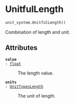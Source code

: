 # UnitfulLength { #flood_adapt.unit_system.UnitfulLength }

```python
unit_system.UnitfulLength()
```

Combination of length and unit.

## Attributes {.doc-section .doc-section-attributes}

<code>[**value**]{.parameter-name} [:]{.parameter-annotation-sep} [[float](`float`)]{.parameter-annotation}</code>

:   The length value.

<code>[**units**]{.parameter-name} [:]{.parameter-annotation-sep} [[UnitTypesLength](`flood_adapt.objects.forcing.unit_system.UnitTypesLength`)]{.parameter-annotation}</code>

:   The unit of length.
